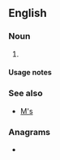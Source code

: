 {{also|Appendix:Variations of "ms"}}
==English==

===Noun===
{{head|en|noun plural form}}

# {{plural of|m|lang=en}}

====Usage notes====
{{U:en:plurals of letters}}

===See also===
* [[M's]]

===Anagrams===
* {{anagrams|en|S&M|SM|Sm|sm}}